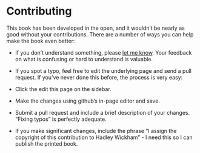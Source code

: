 # Contributing

This book has been developed in the open, and it wouldn't be nearly as good
without your contributions. There are a number of ways you can help make the
book even better:

* If you don't understand something, please
 [let me know](mailto:h.wickham@gmail.com). Your feedback on what is confusing
 or hard to understand is valuable.

* If you spot a typo, feel free to edit the underlying page and send a pull
 request. If you've never done this before, the process is very easy:

* Click the edit this page on the sidebar.

* Make the changes using github's in-page editor and save.

* Submit a pull request and include a brief description of your changes.
 "Fixing typos" is perfectly adequate.

* If you make significant changes, include the phrase "I assign the 
 copyright of this contribution to Hadley Wickham" - I need this so I can
 publish the printed book.
